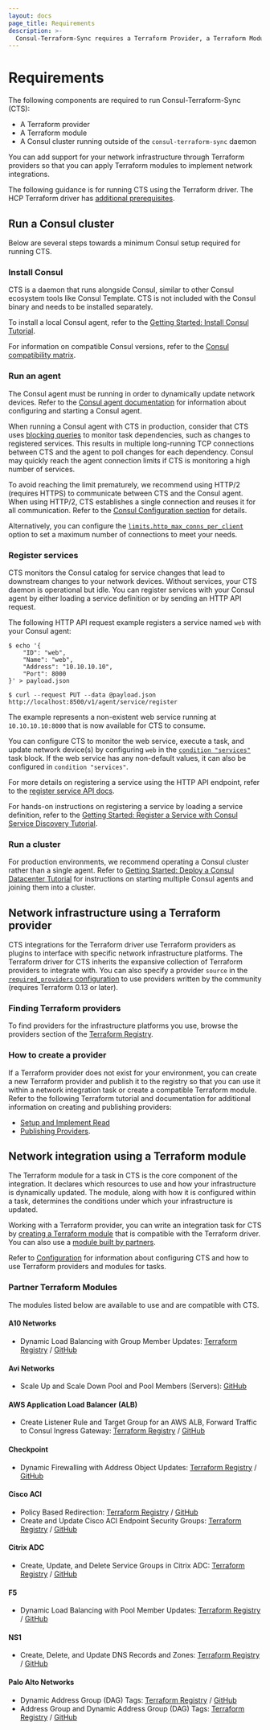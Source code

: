 ```yaml
---
layout: docs
page_title: Requirements
description: >-
  Consul-Terraform-Sync requires a Terraform Provider, a Terraform Module, and a running Consul cluster outside of the `consul-terraform-sync` daemon.
---
```


# Requirements

The following components are required to run Consul-Terraform-Sync (CTS):

- A Terraform provider
- A Terraform module
- A Consul cluster running outside of the `consul-terraform-sync` daemon

You can add support for your network infrastructure through Terraform providers so that you can apply Terraform modules to implement network integrations.

The following guidance is for running CTS using the Terraform driver. The HCP Terraform driver<EnterpriseAlert inline /> has [additional prerequisites](/consul/docs/nia/network-drivers/terraform-cloud#setting-up-terraform-cloud-driver).

## Run a Consul cluster

Below are several steps towards a minimum Consul setup required for running CTS.

### Install Consul

CTS is a daemon that runs alongside Consul, similar to other Consul ecosystem tools like Consul Template. CTS is not included with the Consul binary and needs to be installed separately.

To install a local Consul agent, refer to the [Getting Started: Install Consul Tutorial](/consul/tutorials/get-started-vms?utm_source=docs).

For information on compatible Consul versions, refer to the [Consul compatibility matrix](/consul/docs/nia/compatibility#consul).

### Run an agent

The Consul agent must be running in order to dynamically update network devices. Refer to the [Consul agent documentation](/consul/docs/architecture/control-plane/agent) for information about configuring and starting a Consul agent.

When running a Consul agent with CTS in production, consider that CTS uses [blocking queries](/consul/api-docs/features/blocking) to monitor task dependencies, such as changes to registered services. This  results in multiple long-running TCP connections between CTS and the agent to poll changes for each dependency. Consul may quickly reach the agent connection limits if CTS is monitoring a high number of services.

To avoid reaching the limit prematurely, we recommend using HTTP/2 (requires HTTPS) to communicate between CTS and the Consul agent. When using HTTP/2, CTS establishes a single connection and reuses it for all communication. Refer to the [Consul Configuration section](/consul/docs/nia/configuration#consul) for details.

Alternatively, you can configure the [`limits.http_max_conns_per_client`](/consul/docs/agent/config/config-files#http_max_conns_per_client) option to set a maximum number of connections to meet your needs.

### Register services

CTS monitors the Consul catalog for service changes that lead to downstream changes to your network devices. Without services, your CTS daemon is operational but idle. You can register services with your Consul agent by either loading a service definition or by sending an HTTP API request.

The following HTTP API request example registers a service named `web` with your Consul agent:

```shell-session
$ echo '{
    "ID": "web",
    "Name": "web",
    "Address": "10.10.10.10",
    "Port": 8000
}' > payload.json

$ curl --request PUT --data @payload.json http://localhost:8500/v1/agent/service/register
```

The example represents a non-existent web service running at `10.10.10.10:8000` that is now available for CTS to consume.

You can configure CTS to monitor the web service, execute a task, and update network device(s) by configuring `web` in the [`condition "services"`](/consul/docs/nia/configuration#services-condition) task block. If the web service has any non-default values, it can also be configured in `condition "services"`.

For more details on registering a service using the HTTP API endpoint, refer to the [register service API docs](/consul/api-docs/agent/service#register-service).

For hands-on instructions on registering a service by loading a service definition, refer to the [Getting Started: Register a Service with Consul Service Discovery Tutorial](/consul/tutorials/get-started-vms/virtual-machine-gs-service-discovery).

### Run a cluster

For production environments, we recommend operating a Consul cluster rather than a single agent. Refer to [Getting Started: Deploy a Consul Datacenter Tutorial](/consul/tutorials/get-started-vms/virtual-machine-gs-deploy) for instructions on starting multiple Consul agents and joining them into a cluster.

## Network infrastructure using a Terraform provider

CTS integrations for the Terraform driver use Terraform providers as plugins to interface with specific network infrastructure platforms. The Terraform driver for CTS inherits the expansive collection of Terraform providers to integrate with. You can also specify a provider `source` in the [`required_providers` configuration](/terraform/language/providers/requirements#requiring-providers) to use providers written by the community (requires Terraform 0.13 or later).

### Finding Terraform providers

To find providers for the infrastructure platforms you use, browse the providers section of the [Terraform Registry](https://registry.terraform.io/browse/providers).

### How to create a provider

If a Terraform provider does not exist for your environment, you can create a new Terraform provider and publish it to the registry so that you can use it within a network integration task or create a compatible Terraform module. Refer to the following Terraform tutorial and documentation for additional information on creating and publishing providers:

- [Setup and Implement Read](/terraform/tutorials/providers/provider-setup)
- [Publishing Providers](/terraform/registry/providers/publishing).

## Network integration using a Terraform module

The Terraform module for a task in CTS is the core component of the integration. It declares which resources to use and how your infrastructure is dynamically updated. The module, along with how it is configured within a task, determines the conditions under which your infrastructure is updated.

Working with a Terraform provider, you can write an integration task for CTS by [creating a Terraform module](/consul/docs/nia/terraform-modules) that is compatible with the Terraform driver. You can also use a [module built by partners](#partner-terraform-modules).

Refer to [Configuration](/consul/docs/nia/configuration) for information about configuring CTS and how to use Terraform providers and modules for tasks.

### Partner Terraform Modules

The modules listed below are available to use and are compatible with CTS.

#### A10 Networks

- Dynamic Load Balancing with Group Member Updates: [Terraform Registry](https://registry.terraform.io/modules/a10networks/service-group-sync-nia/thunder/latest) / [GitHub](https://github.com/a10networks/terraform-thunder-service-group-sync-nia)

#### Avi Networks

- Scale Up and Scale Down Pool and Pool Members (Servers): [GitHub](https://github.com/vmware/terraform-provider-avi/tree/20.1.5/modules/nia/pool)

#### AWS Application Load Balancer (ALB)

- Create Listener Rule and Target Group for an AWS ALB, Forward Traffic to Consul Ingress Gateway: [Terraform Registry](https://registry.terraform.io/modules/aws-quickstart/cts-alb_listener-nia/hashicorp/latest) / [GitHub](https://github.com/aws-quickstart/terraform-hashicorp-cts-alb_listener-nia)

#### Checkpoint

- Dynamic Firewalling with Address Object Updates: [Terraform Registry](https://registry.terraform.io/modules/CheckPointSW/dynobj-nia/checkpoint/latest) / [GitHub](https://github.com/CheckPointSW/terraform-checkpoint-dynobj-nia)

#### Cisco ACI

- Policy Based Redirection: [Terraform Registry](https://registry.terraform.io/modules/CiscoDevNet/autoscaling-nia/aci/latest) / [GitHub](https://github.com/CiscoDevNet/terraform-aci-autoscaling-nia)
- Create and Update Cisco ACI Endpoint Security Groups: [Terraform Registry](https://registry.terraform.io/modules/CiscoDevNet/esg-nia/aci/latest) / [GitHub](https://github.com/CiscoDevNet/terraform-aci-esg-nia)

#### Citrix ADC

- Create, Update, and Delete Service Groups in Citrix ADC: [Terraform Registry](https://registry.terraform.io/modules/citrix/servicegroup-consul-sync-nia/citrixadc/latest) / [GitHub](https://github.com/citrix/terraform-citrixadc-servicegroup-consul-sync-nia)

#### F5

- Dynamic Load Balancing with Pool Member Updates: [Terraform Registry](https://registry.terraform.io/modules/f5devcentral/app-consul-sync-nia/bigip/latest) / [GitHub](https://github.com/f5devcentral/terraform-bigip-app-consul-sync-nia)

#### NS1

- Create, Delete, and Update DNS Records and Zones: [Terraform Registry](https://registry.terraform.io/modules/ns1-terraform/record-sync-nia/ns1/latest) / [GitHub](https://github.com/ns1-terraform/terraform-ns1-record-sync-nia)

#### Palo Alto Networks

- Dynamic Address Group (DAG) Tags: [Terraform Registry](https://registry.terraform.io/modules/PaloAltoNetworks/dag-nia/panos/latest) / [GitHub](https://github.com/PaloAltoNetworks/terraform-panos-dag-nia)
- Address Group and Dynamic Address Group (DAG) Tags: [Terraform Registry](https://registry.terraform.io/modules/PaloAltoNetworks/ag-dag-nia/panos/latest) / [GitHub](https://github.com/PaloAltoNetworks/terraform-panos-ag-dag-nia)